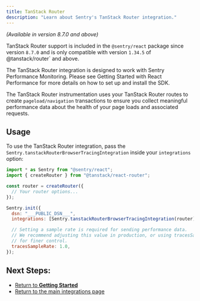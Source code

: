 ```yaml
---
title: TanStack Router
description: "Learn about Sentry's TanStack Router integration."
---
```


_(Available in version 8.7.0 and above)_

TanStack Router support is included in the `@sentry/react` package since version `8.7.0` and is only compatible with version `1.34.5` of ` `@tanstack/router` and above.

<Alert level="info" title="Note">

The TanStack Router integration is designed to work with Sentry Performance Monitoring. Please see <PlatformLink to="/performance/#enable-tracing">Getting Started with React Performance</PlatformLink> for more details on how to set up and install the SDK.

</Alert>

The TanStack Router instrumentation uses your TanStack Router routes to create `pageload/navigation` transactions to ensure you collect meaningful performance data about the health of your page loads and associated requests.

## Usage

To use the TanStack Router integration, pass the `Sentry.tanstackRouterBrowserTracingIntegration` inside your `integrations` option:

```javascript
import * as Sentry from "@sentry/react";
import { createRouter } from "@tanstack/react-router";

const router = createRouter({
  // Your router options...
});

Sentry.init({
  dsn: "___PUBLIC_DSN___",
  integrations: [Sentry.tanstackRouterBrowserTracingIntegration(router)],

  // Setting a sample rate is required for sending performance data.
  // We recommend adjusting this value in production, or using tracesSampler
  // for finer control.
  tracesSampleRate: 1.0,
});
```

## Next Steps:

- [Return to **Getting Started**](../../)
- [Return to the main integrations page](../)
